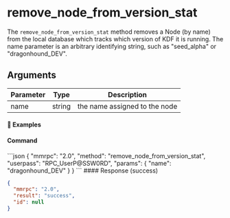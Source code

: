 
# remove\_node\_from\_version\_stat

The `remove_node_from_version_stat` method removes a Node (by name) from the local database which tracks which version of KDF it is running. The name parameter is an arbitrary identifying string, such as "seed\_alpha" or "dragonhound\_DEV".

## Arguments

| Parameter | Type   | Description                   |
| --------- | ------ | ----------------------------- |
| name      | string | the name assigned to the node |

#### 📌 Examples

#### Command

<CodeGroup title="" tag="POST" label="remove_node_from_version_stat" mm2MethodDecorate="true">
  ```json
  {
    "mmrpc": "2.0",
    "method": "remove_node_from_version_stat",
    "userpass": "RPC_UserP@SSW0RD",
    "params": {
      "name": "dragonhound_DEV"
    }
  }
  ```
</CodeGroup>

<CollapsibleSection expandedText="Hide Response" collapsedText="Show Response">
  #### Response (success)

  ```json
  {
    "mmrpc": "2.0",
    "result": "success",
    "id": null
  }
  ```
</CollapsibleSection>
